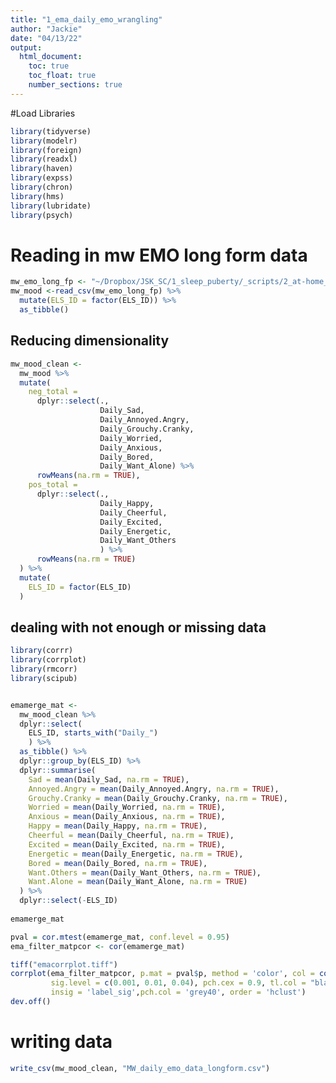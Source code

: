 ```yaml
---
title: "1_ema_daily_emo_wrangling"
author: "Jackie"
date: "04/13/22"
output: 
  html_document:
    toc: true
    toc_float: true
    number_sections: true
---
```


#Load Libraries
```r
library(tidyverse)
library(modelr)
library(foreign)
library(readxl)
library(haven) 
library(expss)
library(chron)
library(hms)
library(lubridate)
library(psych)

```

# Reading in mw EMO long form data

```r
mw_emo_long_fp <- "~/Dropbox/JSK_SC/1_sleep_puberty/_scripts/2_at-home_wrangling/mw_daily_emo_longform.csv"
mw_mood <-read_csv(mw_emo_long_fp) %>%
  mutate(ELS_ID = factor(ELS_ID)) %>%
  as_tibble()
```


## Reducing dimensionality

```r

mw_mood_clean <-
  mw_mood %>%
  mutate(
    neg_total =
      dplyr::select(., 
                    Daily_Sad,
                    Daily_Annoyed.Angry,
                    Daily_Grouchy.Cranky,
                    Daily_Worried,
                    Daily_Anxious,
                    Daily_Bored,
                    Daily_Want_Alone) %>%
      rowMeans(na.rm = TRUE),
    pos_total =
      dplyr::select(., 
                    Daily_Happy,
                    Daily_Cheerful,
                    Daily_Excited,
                    Daily_Energetic,
                    Daily_Want_Others
                    ) %>%
      rowMeans(na.rm = TRUE)
  ) %>%
  mutate(
    ELS_ID = factor(ELS_ID)
  ) 
```

## dealing with not enough or missing data  



```r
library(corrr)
library(corrplot)
library(rmcorr)
library(scipub)


emamerge_mat <-
  mw_mood_clean %>%
  dplyr::select(
    ELS_ID, starts_with("Daily_")
    ) %>%
  as_tibble() %>%
  dplyr::group_by(ELS_ID) %>%
  dplyr::summarise(
    Sad = mean(Daily_Sad, na.rm = TRUE),
    Annoyed.Angry = mean(Daily_Annoyed.Angry, na.rm = TRUE),
    Grouchy.Cranky = mean(Daily_Grouchy.Cranky, na.rm = TRUE),
    Worried = mean(Daily_Worried, na.rm = TRUE),
    Anxious = mean(Daily_Anxious, na.rm = TRUE),
    Happy = mean(Daily_Happy, na.rm = TRUE),
    Cheerful = mean(Daily_Cheerful, na.rm = TRUE),
    Excited = mean(Daily_Excited, na.rm = TRUE),
    Energetic = mean(Daily_Energetic, na.rm = TRUE),
    Bored = mean(Daily_Bored, na.rm = TRUE),
    Want.Others = mean(Daily_Want_Others, na.rm = TRUE),
    Want.Alone = mean(Daily_Want_Alone, na.rm = TRUE)
  ) %>%
  dplyr::select(-ELS_ID)
  
emamerge_mat

pval = cor.mtest(emamerge_mat, conf.level = 0.95)
ema_filter_matpcor <- cor(emamerge_mat)

tiff("emacorrplot.tiff")
corrplot(ema_filter_matpcor, p.mat = pval$p, method = 'color', col = colorRampPalette(c("blue", "white", "darkorange"))(100), diag = FALSE, type = 'lower',
         sig.level = c(0.001, 0.01, 0.04), pch.cex = 0.9, tl.col = "black",
         insig = 'label_sig',pch.col = 'grey40', order = 'hclust')
dev.off()
```

# writing data
```r
write_csv(mw_mood_clean, "MW_daily_emo_data_longform.csv")
```

